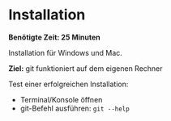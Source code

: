 # Installation

**Benötigte Zeit: 25 Minuten**

Installation für Windows und Mac.

**Ziel:** git funktioniert auf dem eigenen Rechner

Test einer erfolgreichen Installation:

- Terminal/Konsole öffnen
- git-Befehl ausführen: `git --help`
